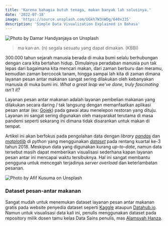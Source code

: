 ```yaml
---
title: 'Karena bahagia butuh tenaga, makan banyak lah solusinya.'
date: '2022-07-18'
image: 'https://source.unsplash.com/UGkh7W3nWDg/640x335'
description: 'Simple Data Visualization Explained in Bahasa'
---
```


<Img
    src="https://source.unsplash.com/UGkh7W3nWDg/"
    alt="Photo by Damar Handyanjaya on Unsplash"
/>

> ma·kan·an. (n) segala sesuatu yang dapat dimakan. (KBBI)

300.000 tahun sejarah manusia berada di muka bumi selalu berhubungan dengan cara kita bertahan hidup. Dimulainya peradaban manusia pun tak lepas dari bagaimana kita mencari makan, dari zaman berburu dan meramu, kemudian zaman bercocok tanam, hingga sampai lah kita di zaman dimana layanan pesan antar makanan sangat sering dilakukan oleh kebanyakan manusia di muka bumi ini. _What a great leap we've done, truly fascinating isn't it?_

Layanan pesan antar makanan adalah layanan pembelian makanan yang dilakukan secara daring / tak langsung dengan memanfaatkan aplikasi pesan antar (ex: [Gojek](https://www.gojek.com/en-id/)) pada gawai atau menelepon restoran yang dituju. Layanan ini sangat sering digunakan oleh masyarakat terutama di masa pandemi seperti sekarang ini dimana tidak disarankan untuk makan di tempat.

Artikel ini akan berfokus pada pengolahan data dengan _library [pandas](https://pandas.pydata.org/)_ dan _[matplotlib](https://matplotlib.org/)_ di _python_ yang menggunakan _[dataset](https://github.com/alamhanz/pandas_journey/blob/main/mydata/food_delivery_datasets.csv)_ pada rentang kuartal ke-3 tahun 2018. Meskipun data yang digunakan kurang _up-to-date_, namun data tersebut masih dapat memberikan visualisasi sederhana kapan layanan pesan antar ini mencapai waktu tersibuknya. Hal ini sangat membantu pengguna untuk mencegah terjadinya _server overload_ dan keterlambatan pesanan.

<Img
    src="https://source.unsplash.com/eHOmKhovImw/"
    alt="Photo by Afif Kusuma on Unsplash"
/>

### Dataset pesan-antar makanan

Sangat mudah untuk menemukan dataset layanan pesan antar makanan gratis pada website penyedia dataset seperti [Kaggle](https://www.kaggle.com/datasets) ataupun [Datahub.io](https://datahub.io/collections). Namun untuk visualisasi data kali ini, penulis menggunakan dataset pada repository milik dosen tamu kelas Data Sains penulis, mas [Alamsyah Hanza](https://alamhanz.medium.com/).
